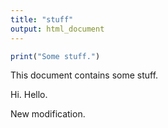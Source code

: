 ```yaml
---
title: "stuff"
output: html_document
---
```


```r
print("Some stuff.")
```

This document contains some stuff.

Hi. Hello.

New modification.